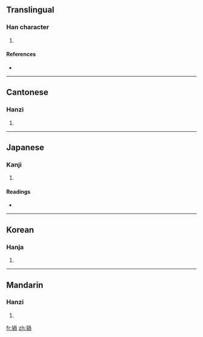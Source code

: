 ==Translingual==

===Han character===
{{Han char|rn=94|rad=犬|as=09|sn=12|four=4722<sub>7</sub>|canj=大竹月月口 (KHBBR)}}

# {{defn|Han|sort=犬09}}

====References====
* {{Han ref|kx=0714.170|dkj=20524|dj=1126.160|hdz=21358.040|uh=7327|ud=29479|bh=DA73|bd=55923}}

----

==Cantonese==

===Hanzi===
{{yue-hanzi|jyut=|y=wo1}}

# {{defn|Cantonese}}

----

==Japanese==

===Kanji===
{{ja-kanji|grade=|rs=犬09}}

# {{defn|Japanese}}

====Readings====
* {{ja-readings|on=[[か]] (ka), [[わ]] (wa)|kun=[[ちん]] (chin)|nanori=}}

----

==Korean==

===Hanja===
{{ko-hanja|hangeul=와|eumhun=|rv=wa|mr=wa|y=wa}}

# {{defn|Korean}}

----

==Mandarin==

===Hanzi===
{{cmn-hanzi|pin=[[wō]] ([[wo1]])|wg=wo<sup>1</sup>}}

# {{defn|Mandarin}}

[[fr:猧]]
[[zh:猧]]